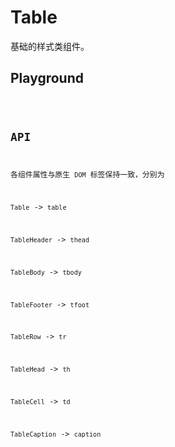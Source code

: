 # Table

基础的样式类组件。

## Playground

<code src="./playground.tsx" direction="vertical" />

## API

各组件属性与原生 `DOM` 标签保持一致，分别为

`Table` -> `table`

`TableHeader` -> `thead`

`TableBody` -> `tbody`

`TableFooter` -> `tfoot`

`TableRow` -> `tr`

`TableHead` -> `th`

`TableCell` -> `td`

`TableCaption` -> `caption`
